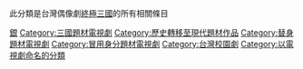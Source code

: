此分類是台灣偶像劇[[終極三國|終極三國]]的所有相關條目
 
[[Category:終極宇宙|銀]]
[[Category:三國題材電視劇|Category:三國題材電視劇]]
[[Category:歷史轉移至現代題材作品|Category:歷史轉移至現代題材作品]]
[[Category:替身題材電視劇|Category:替身題材電視劇]]
[[Category:冒用身分題材電視劇|Category:冒用身分題材電視劇]]
[[Category:台灣校園劇|Category:台灣校園劇]]
[[Category:以電視劇命名的分類|Category:以電視劇命名的分類]]